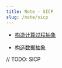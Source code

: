 ```yaml
---
title: Note - SICP
slug: /note/sicp
---
```


- [构造计算过程抽象](/note/sicp/process-abstraction)

- [构造数据抽象](/note/sicp/data-abstraction)

// TODO: SICP